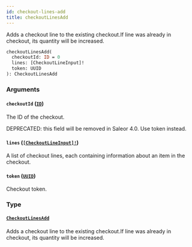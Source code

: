 ```yaml
---
id: checkout-lines-add
title: checkoutLinesAdd
---
```


Adds a checkout line to the existing checkout.If line was already in checkout, its quantity will be increased.

```graphql
checkoutLinesAdd(
  checkoutId: ID = 0
  lines: [CheckoutLineInput]!
  token: UUID
): CheckoutLinesAdd

```

### Arguments

#### `checkoutId` ([`ID`](/developer/api-reference/scalars/id.mdx))

The ID of the checkout.

DEPRECATED: this field will be removed in Saleor 4.0. Use token instead.

#### `lines` ([`[CheckoutLineInput]!`](/developer/api-reference/inputs/checkout-line-input.mdx))

A list of checkout lines, each containing information about an item in the checkout.

#### `token` ([`UUID`](/developer/api-reference/scalars/uuid.mdx))

Checkout token.

### Type

#### [`CheckoutLinesAdd`](/developer/api-reference/objects/checkout-lines-add.mdx)

Adds a checkout line to the existing checkout.If line was already in checkout, its quantity will be increased.
